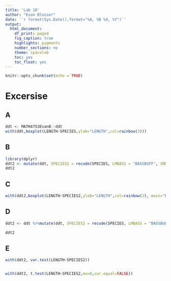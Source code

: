 ---
title: 'Lab 10'
author: "Evan Blosser"
date: '`r format(Sys.Date(),format="%A, %B %d, %Y")`'
output: 
  html_document:
    df_print: paged
    fig_caption: true
    highlights: pygments
    number_sections: no
    theme: spacelab
    toc: yes
    toc_float: yes
---

```{r setup, include=FALSE, fig.align='center'}
knitr::opts_chunk$set(echo = TRUE)
```



# Excersise

## A
```{r}
ddt <- MATH4753EvanB::ddt
with(ddt,boxplot(LENGTH~SPECIES,ylab="LENGTH",col=rainbow(3)))
```



## B
```{r}
library(dplyr)
ddt2 <- mutate(ddt, SPECIES2 = recode(SPECIES, LMBASS = "BASSBUFF", SMBUFFALO = "BASSBUFF"))
ddt2
```




## C
```{r}
with(ddt2,boxplot(LENGTH~SPECIES2,ylab="LENGTH",col=rainbow(2), main="Evan Blosser"))
```



## D
```{r}
ddt2 <- ddt %>%mutate(ddt, SPECIES2 = recode(SPECIES, LMBASS = "BASSBUFF", SMBUFFALO = "BASSBUFF")) %>% mutate(SPECIES2 =factor(SPECIES2, levels = c("BASSBUFF","CCATFISH")))

ddt2
```



## E

```{r}
with(ddt2, var.test(LENGTH~SPECIES2))


with(ddt2, t.test(LENGTH~SPECIES2,mu=0,var.equal=FALSE))
```

